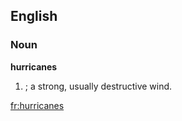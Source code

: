 ==English==

===Noun===
'''hurricanes'''

# {{plural of|[[hurricane]]|nodot=t}}; a strong, usually destructive wind.

[[fr:hurricanes]]